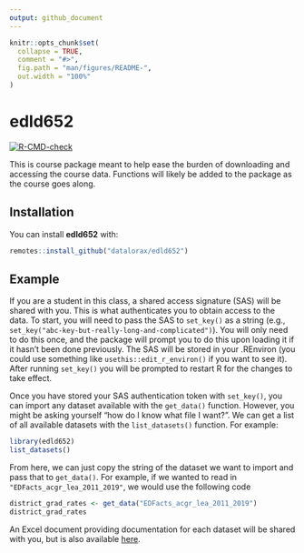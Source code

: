 ```yaml
---
output: github_document
---
```


<!-- README.md is generated from README.Rmd. Please edit that file -->

```r
knitr::opts_chunk$set(
  collapse = TRUE,
  comment = "#>",
  fig.path = "man/figures/README-",
  out.width = "100%"
)
```

# edld652

<!-- badges: start -->
[![R-CMD-check](https://github.com/datalorax/edld652/workflows/R-CMD-check/badge.svg)](https://github.com/datalorax/edld652/actions)
<!-- badges: end -->

This is course package meant to help ease the burden of downloading and 
accessing the course data. Functions will likely be added to the package as
the course goes along.

## Installation

You can install **edld652** with:

``` r
remotes::install_github("datalorax/edld652")
```

## Example

If you are a student in this class, a shared access signature (SAS) will be shared with you. This is what authenticates you to obtain access to the data. To start, you will need to pass the SAS to `set_key()` as a string (e.g., `set_key("abc-key-but-really-long-and-complicated")`). You will only need to do this once, and the package will prompt you to do this upon loading it if it hasn't been done previously. The SAS will be stored in your .REnviron (you could use something like `usethis::edit_r_environ()` if you want to see it). After running `set_key()` you will be prompted to restart R for the changes to take effect. 

Once you have stored your SAS authentication token with `set_key()`, you can import any dataset available with the `get_data()` function. However, you might be asking yourself "how do I know what file I want?". We can get a list of all available datasets with the `list_datasets()` function. For example:

```r
library(edld652)
list_datasets()
```

From here, we can just copy the string of the dataset we want to import and pass that to `get_data()`. For example, if we wanted to read in `"EDFacts_acgr_lea_2011_2019"`, we would use the following code

```r
district_grad_rates <- get_data("EDFacts_acgr_lea_2011_2019")
district_grad_rates
```

An Excel document providing documentation for each dataset will be shared with you, but is also available [here](https://github.com/uo-datasci-specialization/c2-dataviz-2022/raw/main/data/UO%20ED%20Data%20Share.xlsx).

